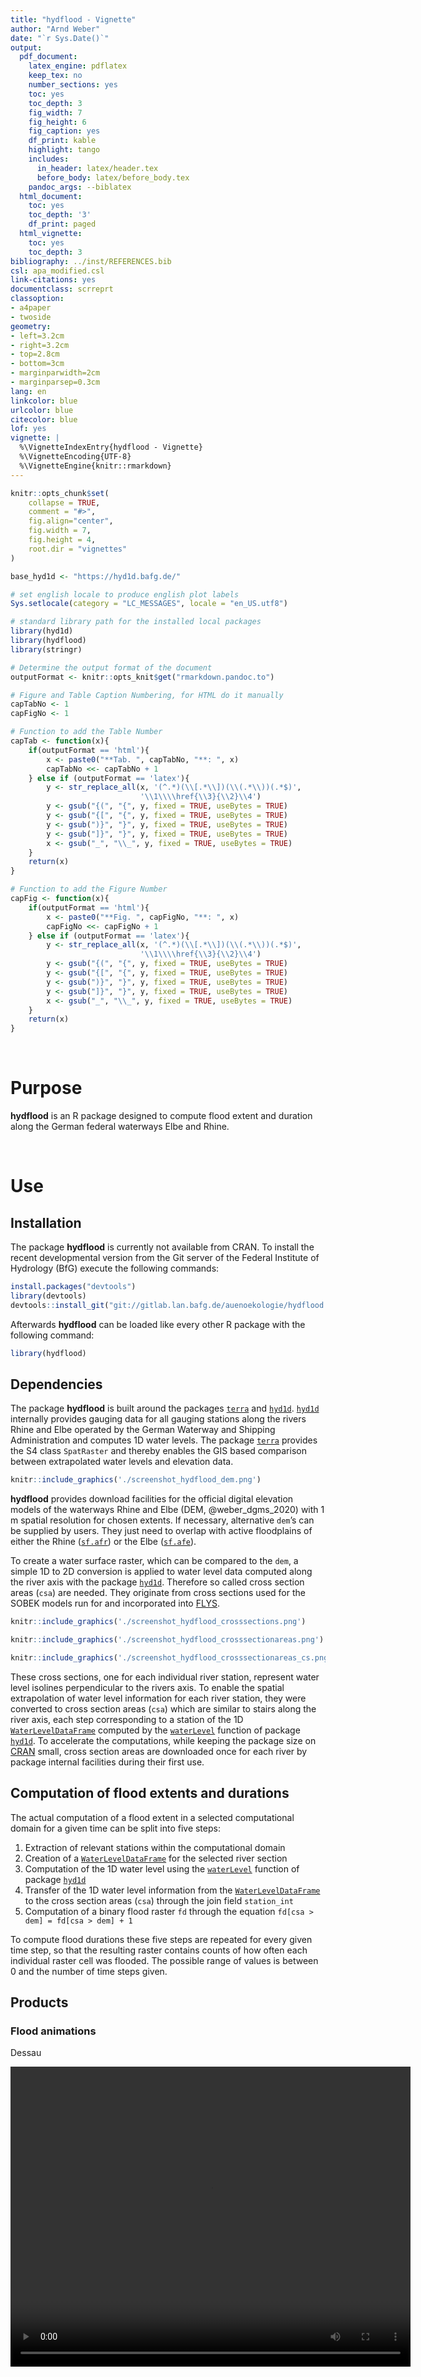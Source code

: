 ```yaml
---
title: "hydflood - Vignette"
author: "Arnd Weber"
date: "`r Sys.Date()`"
output:
  pdf_document:
    latex_engine: pdflatex
    keep_tex: no
    number_sections: yes
    toc: yes
    toc_depth: 3
    fig_width: 7
    fig_height: 6
    fig_caption: yes
    df_print: kable
    highlight: tango
    includes:
      in_header: latex/header.tex
      before_body: latex/before_body.tex
    pandoc_args: --biblatex
  html_document:
    toc: yes
    toc_depth: '3'
    df_print: paged
  html_vignette:
    toc: yes
    toc_depth: 3
bibliography: ../inst/REFERENCES.bib
csl: apa_modified.csl
link-citations: yes
documentclass: scrreprt
classoption:
- a4paper
- twoside
geometry:
- left=3.2cm
- right=3.2cm
- top=2.8cm
- bottom=3cm
- marginparwidth=2cm
- marginparsep=0.3cm
lang: en
linkcolor: blue
urlcolor: blue
citecolor: blue
lof: yes
vignette: |
  %\VignetteIndexEntry{hydflood - Vignette}
  %\VignetteEncoding{UTF-8}
  %\VignetteEngine{knitr::rmarkdown}
---
```


```r
knitr::opts_chunk$set(
    collapse = TRUE,
    comment = "#>",
    fig.align="center",
    fig.width = 7,
    fig.height = 4, 
    root.dir = "vignettes"
)

base_hyd1d <- "https://hyd1d.bafg.de/"
```

<!-- Indent in html version TOC
     obtained from: 
     https://stackoverflow.com/questions/46201753/rmarkdown-indentation-of-toc-items-in-html-output
     -->

<script>
$(document).ready(function() {
  $items = $('div#TOC li');
  $items.each(function(idx) {
    num_ul = $(this).parentsUntil('#TOC').length;
    $(this).css({'padding-left': num_ul * 5px, 'box-shadow': none});
  });

});
</script>

<!-- numbering for figures and tables-->

```r
# set english locale to produce english plot labels
Sys.setlocale(category = "LC_MESSAGES", locale = "en_US.utf8")

# standard library path for the installed local packages
library(hyd1d)
library(hydflood)
library(stringr)

# Determine the output format of the document
outputFormat <- knitr::opts_knit$get("rmarkdown.pandoc.to")

# Figure and Table Caption Numbering, for HTML do it manually
capTabNo <- 1
capFigNo <- 1

# Function to add the Table Number
capTab <- function(x){
    if(outputFormat == 'html'){
        x <- paste0("**Tab. ", capTabNo, "**: ", x)
        capTabNo <<- capTabNo + 1
    } else if (outputFormat == 'latex'){
        y <- str_replace_all(x, '(^.*)(\\[.*\\])(\\(.*\\))(.*$)', 
                             '\\1\\\\href{\\3}{\\2}\\4')
        y <- gsub("{(", "{", y, fixed = TRUE, useBytes = TRUE)
        y <- gsub("{[", "{", y, fixed = TRUE, useBytes = TRUE)
        y <- gsub(")}", "}", y, fixed = TRUE, useBytes = TRUE)
        y <- gsub("]}", "}", y, fixed = TRUE, useBytes = TRUE)
        x <- gsub("_", "\\_", y, fixed = TRUE, useBytes = TRUE)
    }
    return(x)
}

# Function to add the Figure Number
capFig <- function(x){
    if(outputFormat == 'html'){
        x <- paste0("**Fig. ", capFigNo, "**: ", x)
        capFigNo <<- capFigNo + 1
    } else if (outputFormat == 'latex'){
        y <- str_replace_all(x, '(^.*)(\\[.*\\])(\\(.*\\))(.*$)', 
                             '\\1\\\\href{\\3}{\\2}\\4')
        y <- gsub("{(", "{", y, fixed = TRUE, useBytes = TRUE)
        y <- gsub("{[", "{", y, fixed = TRUE, useBytes = TRUE)
        y <- gsub(")}", "}", y, fixed = TRUE, useBytes = TRUE)
        y <- gsub("]}", "}", y, fixed = TRUE, useBytes = TRUE)
        x <- gsub("_", "\\_", y, fixed = TRUE, useBytes = TRUE)
    }
    return(x)
}
```

<BR>

# Purpose

**hydflood** is an R package designed to compute flood extent and duration 
along the German federal waterways Elbe and Rhine.

<BR>

# Use

## Installation

The package **hydflood** is currently not available from CRAN. To install 
the recent developmental version from the Git server of the Federal 
Institute of Hydrology (BfG) execute the following commands: 

```r
install.packages("devtools")
library(devtools)
devtools::install_git("git://gitlab.lan.bafg.de/auenoekologie/hydflood.git")
```

Afterwards **hydflood** can be loaded like every other R package with the 
following command: 

```r
library(hydflood)
```

## Dependencies

The package **hydflood** is built around the packages
[`terra`](https://cran.r-project.org/package=terra) and
[`hyd1d`](`r paste0(base_hyd1d)`). [`hyd1d`](`r paste0(base_hyd1d)`) internally
provides gauging data for all gauging stations along the rivers Rhine and Elbe
operated by the German Waterway and Shipping Administration and computes 1D water
levels. The package [`terra`](https://cran.r-project.org/package=terra)
provides the S4 class `SpatRaster` and thereby enables the GIS based comparison
between extrapolated water levels and elevation data.

```r
knitr::include_graphics('./screenshot_hydflood_dem.png')
```

**hydflood** provides download facilities for the official digital elevation
models of the waterways Rhine and Elbe (DEM, @weber_dgms_2020) with 1 m spatial
resolution for chosen extents. If necessary, alternative `dem`'s can be supplied
by users. They just need to overlap with active floodplains of either the Rhine
([`sf.afr`](reference/sf.afr.html)) or the Elbe ([`sf.afe`](reference/sf.afe.html)).

To create a water surface raster, which can be compared to the `dem`, a simple
1D to 2D conversion is applied to water level data computed along the river axis
with the package [`hyd1d`](`r paste0(base_hyd1d)`). Therefore
so called cross section areas (`csa`) are needed. They originate from cross
sections used for the SOBEK models run for and incorporated into
[FLYS](https://www.bafg.de/DE/08_Ref/M2/03_Fliessgewmod/01_FLYS/flys_node.html).

```r
knitr::include_graphics('./screenshot_hydflood_crosssections.png')
```

```r
knitr::include_graphics('./screenshot_hydflood_crosssectionareas.png')
```

```r
knitr::include_graphics('./screenshot_hydflood_crosssectionareas_cs.png')
```

These cross sections, one for each individual river station, represent water 
level isolines perpendicular to the rivers axis. To enable the spatial 
extrapolation of water level information for each river station, they were
converted to cross section areas (`csa`) which are similar to stairs along the 
river axis, each step corresponding to a station of the 1D
[`WaterLevelDataFrame`](`r paste0(base_hyd1d, "reference/WaterLevelDataFrame-class.html")`)
computed by the
[`waterLevel`](`r paste0(base_hyd1d, "reference/waterLevel.html")`)
function of package [`hyd1d`](`r paste0(base_hyd1d)`). To 
accelerate the computations, while keeping the package size on 
[CRAN](https://cran.r-project.org/) small, cross section areas are downloaded 
once for each river by package internal facilities during their first use. 

## Computation of flood extents and durations

The actual computation of a flood extent in a selected computational domain for 
a given time can be split into five steps:

1. Extraction of relevant stations within the computational domain
2. Creation of a [`WaterLevelDataFrame`](`r paste0(base_hyd1d, "reference/WaterLevelDataFrame-class.html")`) for the selected river section
3. Computation of the 1D water level using the [`waterLevel`](`r paste0(base_hyd1d, "reference/waterLevel.html")`) function of package [`hyd1d`](`r paste0(base_hyd1d)`)
4. Transfer of the 1D water level information from the [`WaterLevelDataFrame`](`r paste0(base_hyd1d, "reference/WaterLevelDataFrame-class.html")`) to the cross section areas (`csa`) through the join field `station_int`
5. Computation of a binary flood raster `fd` through the equation `fd[csa > dem] = fd[csa > dem] + 1`

To compute flood durations these five steps are repeated for every given 
time step, so that the resulting raster contains counts of how often each 
individual raster cell was flooded. The possible range of values is between 0
and the number of time steps given.

## Products

### Flood animations

Dessau

<video width="640" height="480" style="display:block; margin: 0 auto;" controls>
  <source src="flood3-2fps-dessau.mp4" type="video/mp4">
  Your browser does not support the video tag.
</video>

Lenzen

<video width="640" height="480" style="display:block; margin: 0 auto;" controls>
  <source src="flood3-2fps-lenzen.mp4" type="video/mp4">
  Your browser does not support the video tag.
</video>

## Usage

To initialize such a `SpatRaster` several possibilities are implemented in 
the initializing homonymous function `hydSpatRaster`. Either you
provide a digital elevation model and cross section areas yourself as variables
`filename_dem` and `filename_csa` or you provide only one of them or you simply 
provide `ext` (an object of type `SpatExtent`) and `crs` (an object of class `CRS`).
Depending on the supplied coordinate reference system (supplied through either
`filename_dem`, `filename_csa` or `crs`) the respective river is selected: For
the River Rhine data with 'ETRS 1989 UTM 32N' (EPSG
[25832](http://spatialreference.org/ref/epsg/25832/)) have to be supplied, for
the River Elbe 'ETRS 1989 UTM 32N' (EPSG
[25833](http://spatialreference.org/ref/epsg/25833/)). If you can't provide
dem and csa yourself, `hydflood` provides csa data internally and downloads
the official digital elevation models of the German Waterway and Shipping
Administration with 1 m spatial resolution. Therefore you definitely need internet
access and, due to the data volume of the elevation data, your internet should 
be fast or you should be patient.

```r
# import the raster data and create a raster stack
x <- hydSpatRaster(filename_dem = "data-raw/raster.dem.tif",
                   filename_csa = "data-raw/raster.csa.tif")
```

After initialinzig an object of type `hydSpatRaster` everything else is 
straight forward. Create a temporal sequence `seq`:

```r
seq <- seq(as.Date("2016-12-01"), as.Date("2016-12-31"), by = "day")
```

And supply both of them to the `flood3` function, which will do the computation
and return an 'INT4S' raster with counts of how often the individual cell of the
`dem` was lower than the `csa` during the temporal sequence. For each time step
of the temporal sequence the corresponding 1D `WaterLevelDataFrame` is computed,
joined to `csa` through the `station_int` column and compared to the `dem` so 
that the possible values of the returned product range between 0 and 
`length(seq)`:

```r
# compute a flood duration
fd <- flood3(x = x, seq = seq)

# and plot it
plot(fd)
```

# References

